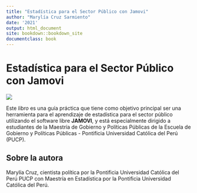 ```yaml
--- 
title: "Estadística para el Sector Público con Jamovi"
author: "Marylía Cruz Sarmiento"
date: '2021'
output: html_document
site: bookdown::bookdown_site
documentclass: book
---
```


# Estadística para el Sector Público con Jamovi{-}


</div>
<div class="col-sm-6">


![](Jamovi_caratula.png)


Este _libro_ es una guía práctica que  tiene como objetivo principal ser una herramienta para el aprendizaje de estadística para el sector público utilizando el software libre **JAMOVI**, y está especialmente dirigido a estudiantes de la Maestría de Gobierno y Políticas Públicas de la Escuela de Gobierno y Políticas Públicas - Pontificia Universidad Católica del Perú (PUCP).

## Sobre la autora

Marylía Cruz,  cientista política  por la Pontificia Universidad Católica del Perú PUCP con Maestría en Estadística  por la Pontificia Universidad Católica del Perú.
